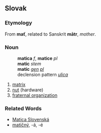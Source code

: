 == Slovak ==
=== Etymology ===
From '''mať''', related to Sanskrit '''mātr''', ''mother''.
=== Noun ===
:'''matica''' ''f'', '''matice''' ''pl''
:'''matic''' ''stem''
:'''matíc''' ''[[genitive|gen]] [[plural|pl]]''
:declension pattern ''[[Slovak declension pattern ulica|ulica]]''
# [[matrix]]
# [[nut]] (hardware)
# [[fraternal organization]]
=== Related Words ===
* [[Matica Slovenská]]
* [[matičný]], -á, -é